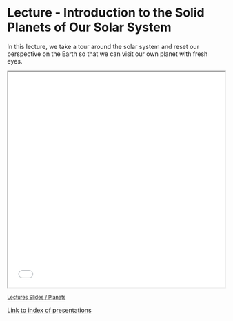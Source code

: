 # Lecture - Introduction to the Solid Planets of Our Solar System

In this lecture, we take a tour around the solar system and reset our perspective on the Earth so that we can visit our own planet with fresh eyes.



```{=html}
<!-- Embed a presentation from this site -->
<center>
<iframe width="100%"
        height="500"
        src="../../slides/Slides-SS-SolidPlanets.html"
        allowfullscreen
        title="Lecture Slides">
</iframe>
</center>
```

<small>
[Lectures Slides / Planets](../../slides/Slides-SS-SolidPlanets.html)
</small>

[Link to index of presentations](../../slides/index.html)
